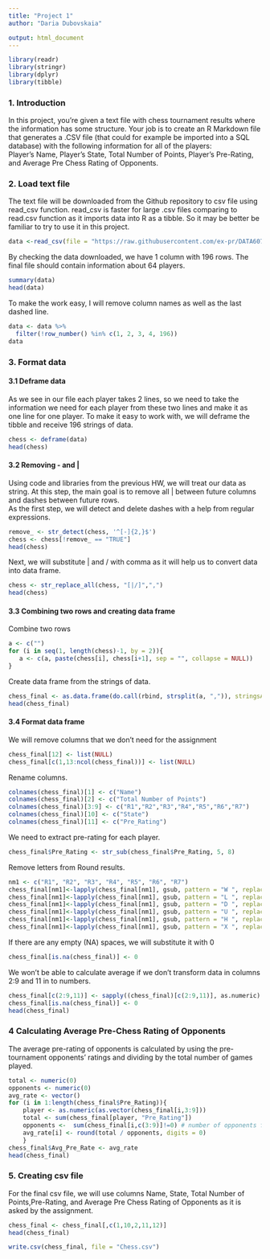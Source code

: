 ---
title: "Project 1"
author: "Daria Dubovskaia"

output: html_document
---

```{r setup, echo=FALSE, results='hide', warning=FALSE, message=FALSE}
library(readr)
library(stringr)
library(dplyr)
library(tibble)
```
### 1. Introduction
In this project, you’re given a text file with chess tournament results where the information has some structure. Your 
job is to create an R Markdown file that generates a .CSV file (that could for example be imported into a SQL database) 
with the following information for all of the players: <br>
Player’s Name, Player’s State, Total Number of Points, Player’s Pre-Rating, and Average Pre Chess Rating of Opponents.

### 2. Load text file
The text file will be downloaded from the Github repository to csv file using read_csv function. read_csv is faster for large .csv files comparing to read.csv function as it imports data into R as a tibble. So it may be better be familiar to try to use it in this project.
```{r}
data <-read_csv(file = "https://raw.githubusercontent.com/ex-pr/DATA607/Project-1/7645617.txt",col_names = FALSE, show_col_types = FALSE)
```
By checking the data downloaded, we have 1 column with 196 rows. The final file should contain information about 64 players.
```{r}
summary(data)
head(data)
```
To make the work easy, I will remove column names as well as the last dashed line.

```{r}
data <- data %>%
  filter(!row_number() %in% c(1, 2, 3, 4, 196))
data
```
### 3. Format data
#### 3.1 Deframe data
As we see in our file each player takes 2 lines, so we need to take the information we need for each player from these two lines and make it as one line for one player. To make it easy to work with, we will deframe the tibble and receive 196 strings of data.
```{r}
chess <- deframe(data)
head(chess)
```
#### 3.2 Removing - and |
Using code and libraries from the previous HW, we will treat our data as string. At this step, the main goal is to remove all | between future columns and dashes between future rows. <br>
As the first step, we will detect and delete dashes with a help from regular expressions.

```{r}
remove_ <- str_detect(chess, '^[-]{2,}$') 
chess <- chess[!remove_ == "TRUE"]
head(chess)
```
Next, we will substitute | and / with comma as it will help us to convert data into data frame.

```{r}
chess <- str_replace_all(chess, "[|/]",",")   
head(chess)
```

#### 3.3 Combining two rows and creating data frame
Combine two rows
```{r}
a <- c("")
for (i in seq(1, length(chess)-1, by = 2)){
   a <- c(a, paste(chess[i], chess[i+1], sep = "", collapse = NULL))
}
```
Create data frame from the strings of data.
```{r}
chess_final <- as.data.frame(do.call(rbind, strsplit(a, ",")), stringsAsFactors = FALSE)
head(chess_final)
```

#### 3.4 Format data frame
We will remove columns that we don't need for the assignment
```{r}
chess_final[12] <- list(NULL) 
chess_final[c(1,13:ncol(chess_final))] <- list(NULL) 
```
Rename columns.
```{r}
colnames(chess_final)[1] <- c("Name")
colnames(chess_final)[2] <- c("Total Number of Points")
colnames(chess_final)[3:9] <- c("R1","R2","R3","R4","R5","R6","R7")
colnames(chess_final)[10] <- c("State")
colnames(chess_final)[11] <- c("Pre_Rating")
```
We need to extract pre-rating for each player.
```{r}
chess_final$Pre_Rating <- str_sub(chess_final$Pre_Rating, 5, 8)
```

Remove letters from Round results.
```{r}
nm1 <- c("R1", "R2", "R3", "R4", "R5", "R6", "R7") 
chess_final[nm1]<-lapply(chess_final[nm1], gsub, pattern = "W ", replacement = "")
chess_final[nm1]<-lapply(chess_final[nm1], gsub, pattern = "L ", replacement = "")
chess_final[nm1]<-lapply(chess_final[nm1], gsub, pattern = "D ", replacement = "")
chess_final[nm1]<-lapply(chess_final[nm1], gsub, pattern = "U ", replacement = "")
chess_final[nm1]<-lapply(chess_final[nm1], gsub, pattern = "H ", replacement = "")
chess_final[nm1]<-lapply(chess_final[nm1], gsub, pattern = "X ", replacement = "")
```
If there are any empty (NA) spaces, we will substitute it with 0
```{r}
chess_final[is.na(chess_final)] <- 0  
```
We won't be able to calculate average if we don't transform data in columns 2:9 and 11 in to numbers.
```{r warning=FALSE, message=FALSE}
chess_final[c(2:9,11)] <- sapply((chess_final)[c(2:9,11)], as.numeric) 
chess_final[is.na(chess_final)] <- 0  
head(chess_final)
```


### 4 Calculating Average Pre-Chess Rating of Opponents
The average pre-rating of opponents  is calculated by using the pre-tournament opponents’ ratings and dividing by the total number of games played.
```{r}
total <- numeric(0)
opponents <- numeric(0)
avg_rate <- vector()
for (i in 1:length(chess_final$Pre_Rating)){
    player <- as.numeric(as.vector(chess_final[i,3:9])) 
    total <- sum(chess_final[player, "Pre_Rating"])
    opponents <-  sum(chess_final[i,c(3:9)]!=0) # number of opponents for each player, if no opponents than 0
    avg_rate[i] <- round(total / opponents, digits = 0)   
    }
chess_final$Avg_Pre_Rate <- avg_rate
head(chess_final)
```
### 5. Creating csv file
For the final csv file, we will use columns Name, State, Total Number of Points,Pre-Rating, and Average Pre Chess Rating of Opponents as it is asked by the assignment.
```{r}
chess_final <- chess_final[,c(1,10,2,11,12)]
head(chess_final)
```

```{r}
write.csv(chess_final, file = "Chess.csv")
```
